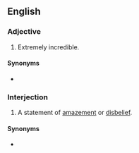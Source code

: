 {{also|infuckingcredible}}
==English==

===Adjective===
{{en-adj|head=[[incredible|in]][[-fucking-]][[incredible|credible]]}}

# {{lb|en|vulgar|slang}} Extremely incredible.

====Synonyms====
* {{l|en|un-fucking-believable}}

===Interjection===
{{en-interj}}

# {{lb|en|vulgar|slang}} A statement of [[amazement]] or [[disbelief]].

====Synonyms====
* {{l|en|un-fucking-believable}}